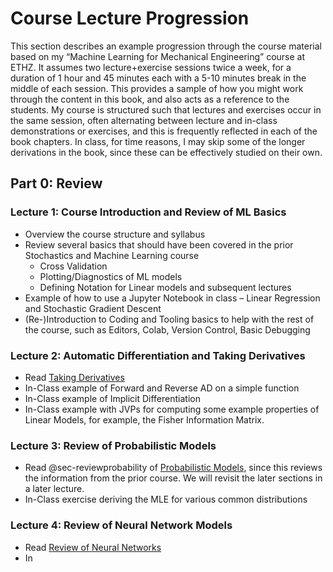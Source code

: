 # Course Lecture Progression

This section describes an example progression through the course material based on my "Machine Learning for Mechanical Engineering" course at ETHZ. It assumes two lecture+exercise sessions twice a week, for a duration of 1 hour and 45 minutes each with a 5-10 minutes break in the middle of each session. This provides a sample of how you might work through the content in this book, and also acts as a reference to the students. My course is structured such that lectures and exercises occur in the same session, often alternating between lecture and in-class demonstrations or exercises, and this is frequently reflected in each of the book chapters. In class, for time reasons, I may skip some of the longer derivations in the book, since these can be effectively studied on their own.

## Part 0: Review

### Lecture 1: Course Introduction and Review of ML Basics
- Overview the course structure and syllabus
- Review several basics that should have been covered in the prior Stochastics and Machine Learning course
    - Cross Validation
    - Plotting/Diagnostics of ML models
    - Defining Notation for Linear models and subsequent lectures
- Example of how to use a Jupyter Notebook in class -- Linear Regression and Stochastic Gradient Descent
- (Re-)Introduction to Coding and Tooling basics to help with the rest of the course, such as Editors, Colab, Version Control, Basic Debugging

### Lecture 2: Automatic Differentiation and Taking Derivatives
- Read [Taking Derivatives](../part1/taking_derivatives.qmd)
- In-Class example of Forward and Reverse AD on a simple function
- In-Class example of Implicit Differentiation
- In-Class example with JVPs for computing some example properties of Linear Models, for example, the Fisher Information Matrix.

### Lecture 3: Review of Probabilistic Models
- Read @sec-reviewprobability of [Probabilistic Models](../part2/probabilistic_models.qmd), since this reviews the information from the prior course. We will revisit the later sections in a later lecture.
- In-Class exercise deriving the MLE for various common distributions

### Lecture 4: Review of Neural Network Models
- Read [Review of Neural Networks](../part2/review_NNs.qmd)
- In 
